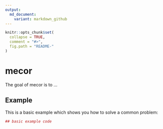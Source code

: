 ```yaml
---
output:
  md_document:
    variant: markdown_github
---
```


<!-- README.md is generated from README.Rmd. Please edit that file -->

```r
knitr::opts_chunk$set(
  collapse = TRUE,
  comment = "#>",
  fig.path = "README-"
)
```

# mecor

The goal of mecor is to ...

## Example

This is a basic example which shows you how to solve a common problem:

```r
## basic example code
```
